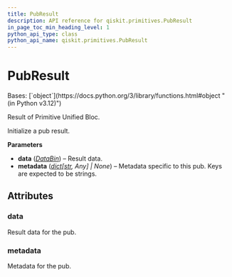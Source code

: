 ```yaml
---
title: PubResult
description: API reference for qiskit.primitives.PubResult
in_page_toc_min_heading_level: 1
python_api_type: class
python_api_name: qiskit.primitives.PubResult
---
```


# PubResult

<Class id="qiskit.primitives.PubResult" github="https://github.com/qiskit/qiskit/tree/stable/1.0/qiskit/primitives/containers/pub_result.py" signature="qiskit.primitives.PubResult(data, metadata=None)">
  Bases: [`object`](https://docs.python.org/3/library/functions.html#object "(in Python v3.12)")

  Result of Primitive Unified Bloc.

  Initialize a pub result.

  **Parameters**

  *   **data** ([*DataBin*](qiskit.primitives.DataBin "qiskit.primitives.DataBin")) – Result data.
  *   **metadata** ([*dict*](https://docs.python.org/3/library/stdtypes.html#dict "(in Python v3.12)")*\[*[*str*](https://docs.python.org/3/library/stdtypes.html#str "(in Python v3.12)")*, Any] | None*) – Metadata specific to this pub. Keys are expected to be strings.

  ## Attributes

  ### data

  <Attribute id="qiskit.primitives.PubResult.data" name="data">
    Result data for the pub.
  </Attribute>

  ### metadata

  <Attribute id="qiskit.primitives.PubResult.metadata" name="metadata">
    Metadata for the pub.
  </Attribute>
</Class>

